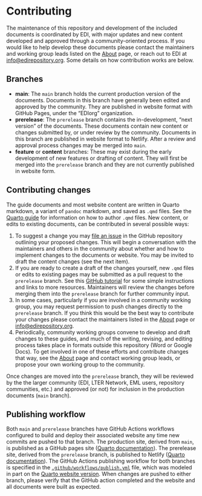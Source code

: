# Contributing

The maintenance of this repository and development of the included documents is coordinated by EDI, with major updates and new content developed and approved through a community-oriented process. If you would like to help develop these documents please contact the maintainers and working group leads listed on the [About](about.qmd) page, or reach out to EDI at [info@edirepository.org](mailto:info@edirepository.org>). Some details on how contribution works are below.

## Branches

* **main**: The `main` branch holds the current production version of the documents. Documents in this branch have generally been edited and approved by the community. They are published in website format with GitHub Pages, under the "EDIorg" organization.
* **prerelease**: The `prerelease` branch contains the in-development, "next version" of the documents. These documents contain new content or changes submitted by, or under review by the community. Documents in this branch are published in website format to Netlify. After a review and approval process changes may be merged into `main`.
* **feature** or **content** branches: These may exist during the early development of new features or drafting of content. They will first be merged into the `prerelease` branch and they are not currently published in website form.

## Contributing changes

The guide documents and most website content are written in Quarto markdown, a variant of `pandoc` markdown, and saved as `.qmd` files. See the [Quarto guide](https://quarto.org/docs/guide/) for information on how to author `.qmd` files. New content, or edits to existing documents, can be contributed in several possible ways:

1. To suggest a change you may [file an issue](https://github.com/EDIorg/data-package-best-practices/issues/new/choose) in the GitHub repository outlining your proposed changes. This will begin a conversation with the maintainers and others in the community about whether and how to implement changes to the documents or website. You may be invited to draft the content changes (see the next item).
2. If you are ready to create a draft of the changes yourself, new `.qmd` files or edits to existing pages may be submitted as a pull request to the `prerelease` branch. See this [GitHub tutorial](https://github.blog/developer-skills/github/beginners-guide-to-github-creating-a-pull-request/) for some simple instructions and links to more resources. Maintainers will review the changes before merging them into the `prerelease` branch for further community input.
3. In some cases, particularly if you are involved in a community working group, you may request permission to push changes directly to the `prerelease` branch. If you think this would be the best way to contribute your changes please contact the maintainers listed in the [About](about.qmd) page or <info@edirepository.org>. 
4. Periodically, community working groups convene to develop and draft changes to these guides, and much of the writing, revising, and editing process takes place in formats outside this repository (Word or Google Docs). To get involved in one of these efforts and contribute changes that way, see the [About](about.qmd) page and contact working group leads, or propose your own working group to the community.

Once changes are moved into the `prerelease` branch, they will be reviewed by the the larger community (EDI, LTER Network, EML users, repository communities, etc.) and approved (or not) for inclusion in the production documents (`main` branch).

## Publishing workflow

Both `main` and `prerelease` branches have GitHub Actions workflows configured to build and deploy their associated website any time new commits are pushed to that branch. The production site, derived from `main`, is published as a GitHub pages site ([Quarto documentation](https://quarto.org/docs/publishing/github-pages.html#github-action)). The prerelease site, derived from the `prerelease` branch, is published to Netlify ([Quarto documentation](https://quarto.org/docs/publishing/netlify.html#github-action)). The GitHub Actions publishing workflow for both branches is specified in the [`.github/workflows/publish.yml`](.github/workflows/publish.yml) file, which was modeled in part on the [Quarto website version](https://github.com/quarto-dev/quarto-web/blob/main/.github/workflows/publish.yml). When changes are pushed to either branch, please verify that the GitHub action completed and the website and all documents were built as expected.